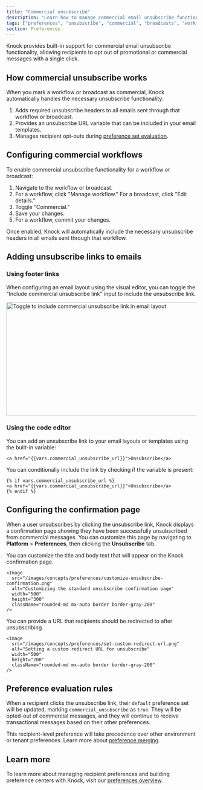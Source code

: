```yaml
---
title: "Commercial unsubscribe"
description: "Learn how to manage commercial email unsubscribe functionality in Knock."
tags: ["preferences", "unsubscribe", "commercial", "broadcasts", "workflows"]
section: Preferences
---
```


Knock provides built-in support for commercial email unsubscribe functionality, allowing recipients to opt out of promotional or commercial messages with a single click.

## How commercial unsubscribe works

When you mark a workflow or broadcast as commercial, Knock automatically handles the necessary unsubscribe functionality:

1. Adds required unsubscribe headers to all emails sent through that workflow or broadcast.
1. Provides an unsubscribe URL variable that can be included in your email templates.
1. Manages recipient opt-outs during [preference set evaluation](/preferences/overview#preference-evaluation-rules).

## Configuring commercial workflows

To enable commercial unsubscribe functionality for a workflow or broadcast:

1. Navigate to the workflow or broadcast.
1. For a workflow, click "Manage workflow." For a broadcast, click "Edit details."
1. Toggle "Commercial."
1. Save your changes.
1. For a workflow, commit your changes.

Once enabled, Knock will automatically include the necessary unsubscribe headers in all emails sent through that workflow.

## Adding unsubscribe links to emails

### Using footer links

When configuring an email layout using the visual editor, you can toggle the "Include commercial unsubscribe link" input to include the unsubscribe link.

<Image
  src="/images/integrations/email/layouts/commercial-unsubscribe-toggle.png"
  alt="Toggle to include commercial unsubscribe link in email layout"
  width="800"
  height="300"
  className="rounded-md mx-auto border border-gray-200"
/>

### Using the code editor

You can add an unsubscribe link to your email layouts or templates using the built-in variable:

```liquid title="Show unsubscribe link"
<a href="{{vars.commercial_unsubscribe_url}}">Unsubscribe</a>
```

You can conditionally include the link by checking if the variable is present:

```liquid title="Show unsubscribe link only for commercial messages"
{% if vars.commercial_unsubscribe_url %}
<a href="{{vars.commercial_unsubscribe_url}}">Unsubscribe</a>
{% endif %}
```

## Configuring the confirmation page

When a user unsubscribes by clicking the unsubscribe link, Knock displays a confirmation page showing they have been successfully unsubscribed from commercial messages. You can customize this page by navigating to **Platform** > **Preferences**, then clicking the **Unsubscribe** tab.

<AccordionGroup>
  <Accordion title="Standard confirmation page" defaultOpen>
    You can customize the title and body text that will appear on the Knock confirmation page.
    
    <Image
      src="/images/concepts/preferences/customize-unsubscribe-confirmation.png"
      alt="Customizing the standard unsubscribe confirmation page"
      width="500"
      height="300"
      className="rounded-md mx-auto border border-gray-200"
    />
  </Accordion>

  <Accordion title="Custom redirect URL">
    You can provide a URL that recipients should be redirected to after unsubscribing.
    
    <Image
      src="/images/concepts/preferences/set-custom-redirect-url.png"
      alt="Setting a custom redirect URL for unsubscribe"
      width="500"
      height="200"
      className="rounded-md mx-auto border border-gray-200"
    />
  </Accordion>
</AccordionGroup>

## Preference evaluation rules

When a recipient clicks the unsubscribe link, their `default` preference set will be updated, marking `commercial_unsubscribe` as `true`. They will be opted-out of commercial messages, and they will continue to receive transactional messages based on their other preferences.

This recipient-level preference will take precedence over other environment or tenant preferences. Learn more about [preference merging](/preferences/overview#preference-evaluation-rules).

## Learn more

To learn more about managing recipient preferences and building preference centers with Knock, visit our [preferences overview](/preferences/overview).
